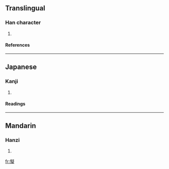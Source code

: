 ==Translingual==
===Han character===
{{Han char|rn=61|rad=心|as=14|sn=17|four=|canj=心心大人 (PPKO)}}
# {{defn|Han|sort=心14}}
====References====
{{Han ref|kx=0406.350|dkj=11374|dj=0747.280|hdz=42365.030|uh=61DD|ud=25053}}
----
==Japanese==
===Kanji===
{{ja-kanji|grade=|rs=心14}}
# {{defn|Japanese}} 
====Readings====
{{ja-readings|on=[[がい]] (gai), [[ぎ]] (gi), [[ぎょく]] (gyoku), [[ごき]] (goki)|kun=[[おろか]] (oroka), [[おそれる]] (osoreru), [[はかる]] (hakaru)}}
----
==Mandarin==
===Hanzi===
{{cmn-hanzi|pin=[[ài]] ([[ai4]])|wg=ai<sup>4</sup>}}
# {{defn|Mandarin}}

[[fr:懝]]